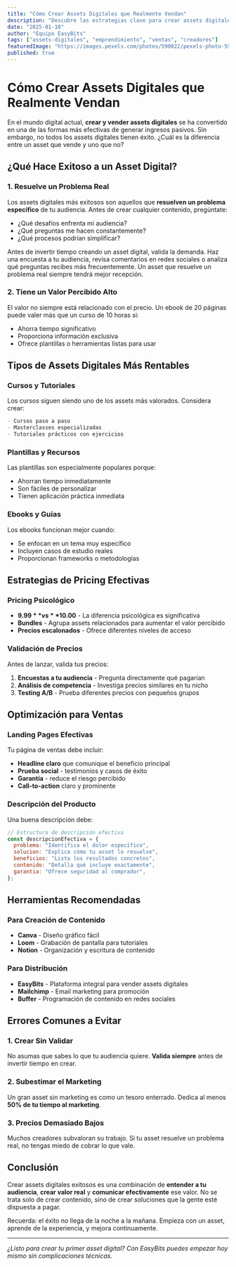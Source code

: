 ```yaml
---
title: "Cómo Crear Assets Digitales que Realmente Vendan"
description: "Descubre las estrategias clave para crear assets digitales que generen ingresos consistentes y conecten con tu audiencia."
date: "2025-01-10"
author: "Equipo EasyBits"
tags: ["assets-digitales", "emprendimiento", "ventas", "creadores"]
featuredImage: "https://images.pexels.com/photos/590022/pexels-photo-590022.jpeg?auto=compress&cs=tinysrgb&w=800"
published: true
---
```


# Cómo Crear Assets Digitales que Realmente Vendan

En el mundo digital actual, **crear y vender assets digitales** se ha convertido en una de las formas más efectivas de generar ingresos pasivos. Sin embargo, no todos los assets digitales tienen éxito. ¿Cuál es la diferencia entre un asset que vende y uno que no?

## ¿Qué Hace Exitoso a un Asset Digital?

### 1. Resuelve un Problema Real

Los assets digitales más exitosos son aquellos que **resuelven un problema específico** de tu audiencia. Antes de crear cualquier contenido, pregúntate:

- ¿Qué desafíos enfrenta mi audiencia?
- ¿Qué preguntas me hacen constantemente?
- ¿Qué procesos podrían simplificar?

<Callout type="tip" title="💡 Consejo de Validación">
  Antes de invertir tiempo creando un asset digital, valida la demanda. Haz una
  encuesta a tu audiencia, revisa comentarios en redes sociales o analiza qué
  preguntas recibes más frecuentemente. Un asset que resuelve un problema real
  siempre tendrá mejor recepción.
</Callout>

### 2. Tiene un Valor Percibido Alto

El valor no siempre está relacionado con el precio. Un ebook de 20 páginas puede valer más que un curso de 10 horas si:

- Ahorra tiempo significativo
- Proporciona información exclusiva
- Ofrece plantillas o herramientas listas para usar

## Tipos de Assets Digitales Más Rentables

### Cursos y Tutoriales

Los cursos siguen siendo uno de los assets más valorados. Considera crear:

```markdown
- Cursos paso a paso
- Masterclasses especializadas
- Tutoriales prácticos con ejercicios
```

### Plantillas y Recursos

Las plantillas son especialmente populares porque:

- Ahorran tiempo inmediatamente
- Son fáciles de personalizar
- Tienen aplicación práctica inmediata

### Ebooks y Guías

Los ebooks funcionan mejor cuando:

- Se enfocan en un tema muy específico
- Incluyen casos de estudio reales
- Proporcionan frameworks o metodologías

## Estrategias de Pricing Efectivas

### Pricing Psicológico

- **$9.99** vs **$10.00** - La diferencia psicológica es significativa
- **Bundles** - Agrupa assets relacionados para aumentar el valor percibido
- **Precios escalonados** - Ofrece diferentes niveles de acceso

### Validación de Precios

Antes de lanzar, valida tus precios:

1. **Encuestas a tu audiencia** - Pregunta directamente qué pagarían
2. **Análisis de competencia** - Investiga precios similares en tu nicho
3. **Testing A/B** - Prueba diferentes precios con pequeños grupos

## Optimización para Ventas

### Landing Pages Efectivas

Tu página de ventas debe incluir:

- **Headline claro** que comunique el beneficio principal
- **Prueba social** - testimonios y casos de éxito
- **Garantía** - reduce el riesgo percibido
- **Call-to-action** claro y prominente

### Descripción del Producto

Una buena descripción debe:

```javascript
// Estructura de descripción efectiva
const descripcionEfectiva = {
  problema: "Identifica el dolor específico",
  solucion: "Explica cómo tu asset lo resuelve",
  beneficios: "Lista los resultados concretos",
  contenido: "Detalla qué incluye exactamente",
  garantia: "Ofrece seguridad al comprador",
};
```

## Herramientas Recomendadas

### Para Creación de Contenido

- **Canva** - Diseño gráfico fácil
- **Loom** - Grabación de pantalla para tutoriales
- **Notion** - Organización y escritura de contenido

### Para Distribución

- **EasyBits** - Plataforma integral para vender assets digitales
- **Mailchimp** - Email marketing para promoción
- **Buffer** - Programación de contenido en redes sociales

## Errores Comunes a Evitar

### 1. Crear Sin Validar

No asumas que sabes lo que tu audiencia quiere. **Valida siempre** antes de invertir tiempo en crear.

### 2. Subestimar el Marketing

Un gran asset sin marketing es como un tesoro enterrado. Dedica al menos **50% de tu tiempo al marketing**.

### 3. Precios Demasiado Bajos

Muchos creadores subvaloran su trabajo. Si tu asset resuelve un problema real, no tengas miedo de cobrar lo que vale.

## Conclusión

Crear assets digitales exitosos es una combinación de **entender a tu audiencia**, **crear valor real** y **comunicar efectivamente** ese valor. No se trata solo de crear contenido, sino de crear soluciones que la gente esté dispuesta a pagar.

Recuerda: el éxito no llega de la noche a la mañana. Empieza con un asset, aprende de la experiencia, y mejora continuamente.

---

_¿Listo para crear tu primer asset digital? Con EasyBits puedes empezar hoy mismo sin complicaciones técnicas._
